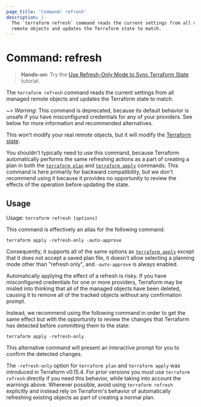 ```yaml
---
page_title: 'Command: refresh'
description: |-
  The `terraform refresh` command reads the current settings from all managed
  remote objects and updates the Terraform state to match.
---
```


# Command: refresh

> **Hands-on:** Try the [Use Refresh-Only Mode to Sync Terraform State](/terraform/tutorials/state/refresh) tutorial.

The `terraform refresh` command reads the current settings from all managed
remote objects and updates the Terraform state to match.

~> _Warning:_ This command is deprecated, because its default behavior is
unsafe if you have misconfigured credentials for any of your providers.
See below for more information and recommended alternatives.

This won't modify your real remote objects, but it will modify the
[Terraform state](/terraform/language/state).

You shouldn't typically need to use this command, because Terraform
automatically performs the same refreshing actions as a part of creating
a plan in both the
[`terraform plan`](/terraform/cli/commands/plan)
and
[`terraform apply`](/terraform/cli/commands/apply)
commands. This command is here primarily for backward compatibility, but
we don't recommend using it because it provides no opportunity to review
the effects of the operation before updating the state.

## Usage

Usage: `terraform refresh [options]`

This command is effectively an alias for the following command:

```
terraform apply -refresh-only -auto-approve
```

Consequently, it supports all of the same options as
[`terraform apply`](/terraform/cli/commands/apply) except that it does not accept a saved
plan file, it doesn't allow selecting a planning mode other than "refresh only",
and `-auto-approve` is always enabled.

Automatically applying the effect of a refresh is risky. If you have
misconfigured credentials for one or more providers, Terraform may
be misled into thinking that all of the managed objects have been deleted,
causing it to remove all of the tracked objects without any confirmation prompt.

Instead, we recommend using the following command in order to get the same
effect but with the opportunity to review the changes that Terraform has
detected before committing them to the state:

```
terraform apply -refresh-only
```

This alternative command will present an interactive prompt for you to confirm
the detected changes.

The `-refresh-only` option for `terraform plan` and `terraform apply` was
introduced in Terraform v0.15.4. For prior versions you must use
`terraform refresh` directly if you need this behavior, while taking into
account the warnings above. Wherever possible, avoid using `terraform refresh`
explicitly and instead rely on Terraform's behavior of automatically refreshing
existing objects as part of creating a normal plan.
